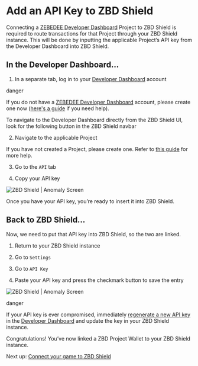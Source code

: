 # Add an API Key to ZBD Shield

Connecting a [ZEBEDEE Developer Dashboard](https://dashboard.zebedee.io) Project to ZBD Shield is required to route transactions for that Project through your ZBD Shield instance. This will be done by inputting the applicable Project’s API key from the Developer Dashboard into ZBD Shield.

## In the Developer Dashboard…[​](#in-the-developer-dashboard "Direct link to heading")

1.  In a separate tab, log in to your [Developer Dashboard](https://dashboard.zebedee.io) account

danger

If you do not have a [ZEBEDEE Developer Dashboard](https://dashboard.zebedee.io) account, please create one now ([here's a guide](/docs/dashboard/signup) if you need help).

<Tip>To navigate to the Developer Dashboard directly from the ZBD Shield UI, look for the following button in the ZBD Shield navbar</Tip>

2.  Navigate to the applicable Project

<Tip>If you have not created a Project, please create one. Refer to [this guide](/docs/dashboard/projects/create) for more help.</Tip>

3.  Go to the `API` tab
    
4.  Copy your API key
    

<Frame type="glass" caption="ZBD Shield | Anomaly Screen">
  <img src="/img/v2/shield-copy-api-key.png" alt="ZBD Shield | Anomaly Screen" />
</Frame>
<br />

Once you have your API key, you’re ready to insert it into ZBD Shield.

## Back to ZBD Shield…[​](#back-to-zbd-shield "Direct link to heading")

Now, we need to put that API key into ZBD Shield, so the two are linked.

1.  Return to your ZBD Shield instance
    
2.  Go to `Settings`
    
3.  Go to `API Key`
    
4.  Paste your API key and press the checkmark button to save the entry
    

<Frame type="glass" caption="ZBD Shield | Anomaly Screen">
  <img src="/img/v2/shield-input-api-key.png" alt="ZBD Shield | Anomaly Screen" />
</Frame>
<br />

danger

If your API key is ever compromised, immediately [regenerate a new API key](/docs/dashboard/projects/api) in the [Developer Dashboard](https://dashboard.zebedee.io) and update the key in your ZBD Shield instance.

Congratulations! You’ve now linked a ZBD Project Wallet to your ZBD Shield instance.

Next up: [Connect your game to ZBD Shield](/docs/zbd-shield/connect)